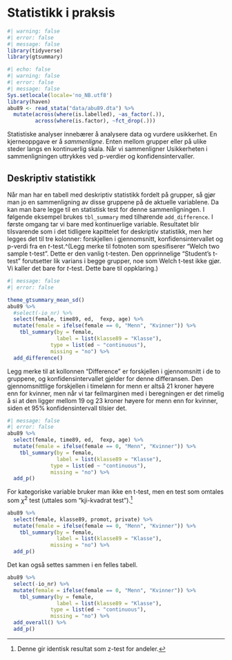 # Statistikk i praksis



```r
#| warning: false
#| error: false
#| message: false
library(tidyverse)
library(gtsummary)

```


```r
#| echo: false
#| warning: false
#| error: false
#| message: false
Sys.setlocale(locale='no_NB.utf8')
library(haven)
abu89 <- read_stata("data/abu89.dta") %>% 
  mutate(across(where(is.labelled), ~as_factor(.)),
         across(where(is.factor), ~fct_drop(.)))


```


Statistiske analyser innebærer å analysere data og vurdere usikkerhet. En kjerneoppgave er å *sammenligne*. Enten mellom grupper eller på ulike steder langs en kontinuerlig skala. Når vi sammenligner Usikkerheten i sammenligningen uttrykkes ved p-verdier og konfidensintervaller. 


## Deskriptiv statistikk
Når man har en tabell med deskriptiv statistikk fordelt på grupper, så gjør man jo en sammenligning av disse gruppene på de aktuelle variablene. Da kan man bare legge til en statistisk test for denne sammenligningen. I følgende eksempel brukes `tbl_summary` med tilhørende `add_difference`. I første omgang tar vi bare med kontinuerlige variable. Resultatet blir tilsvarende som i det tidligere kapittelet for deskriptiv statistikk, men her legges det til tre kolonner: forskjellen i gjennomsnitt, konfidensintervallet og p-verdi fra en $t$-test.^(Legg merke til fotnoten som spesifiserer "Welch two sample t-test". Dette er den vanlig t-testen. Den opprinnelige "Student's t-test" forutsetter lik varians i begge grupper, noe som Welch t-test ikke gjør. Vi kaller det bare for $t$-test. Dette bare til oppklaring.)

```r
#| message: false
#| error: false

theme_gtsummary_mean_sd()
abu89 %>% 
  #select(-io_nr) %>%
  select(female, time89, ed,  fexp, age) %>% 
  mutate(female = ifelse(female == 0, "Menn", "Kvinner")) %>% 
    tbl_summary(by = female, 
                label = list(klasse89 = "Klasse"), 
              type = list(ed ~ "continuous"), 
              missing = "no") %>% 
  add_difference() 
```

Legg merke til at kollonnen "Difference" er forskjellen i gjennomsnitt i de to gruppene, og konfidensintervallet gjelder for denne differansen. Den gjennomsnittlige forskjellen i timelønn for menn er altså 21 kroner høyere enn for kvinner, men når vi tar feilmarginen med i beregningen er det rimelig å si at den ligger mellom 19 og 23 kroner høyere for menn enn for kvinner, siden et 95% konfidensintervall tilsier det.



```r
#| message: false
#| error: false
abu89 %>% 
  select(female, time89, ed,  fexp, age) %>% 
  mutate(female = ifelse(female == 0, "Menn", "Kvinner")) %>% 
    tbl_summary(by = female, 
                label = list(klasse89 = "Klasse"), 
              type = list(ed ~ "continuous"), 
              missing = "no") %>% 
  add_p() 
```



For kategoriske variable bruker man ikke en t-test, men en test som omtales som $\chi^2$ test (uttales som "kji-kvadrat test").^[Denne gir identisk resultat som z-test for andeler.]

```r
abu89 %>% 
  select(female, klasse89, promot, private) %>% 
  mutate(female = ifelse(female == 0, "Menn", "Kvinner")) %>% 
    tbl_summary(by = female, 
                label = list(klasse89 = "Klasse"), 
              missing = "no") %>% 
  add_p() 
```


Det kan også settes sammen i en felles tabell. 

```r
abu89 %>% 
  select(-io_nr) %>%
  mutate(female = ifelse(female == 0, "Menn", "Kvinner")) %>% 
    tbl_summary(by = female, 
                label = list(klasse89 = "Klasse"), 
              type = list(ed ~ "continuous"), 
              missing = "no") %>% 
  add_overall() %>% 
  add_p() 
```

